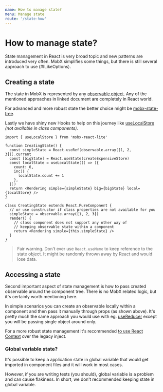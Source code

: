 ```yaml
---
name: How to manage state?
menu: Manage state
route: '/state-how'
---
```


# How to manage state?

State management in React is very broad topic and new patterns are introduced very often. MobX simplifies some things, but there is still several approach to use (#ILikeOptions).

## Creating a state

The state in MobX is represented by any [observable object][observable]. Any of the mentioned approaches in linked document are completely in React world.

For advanced and more robust state the better choice might be [mobx-state-tree].

Lastly we have shiny new Hooks to help on this journey like [useLocalStore] _(not available in class components)_.

```tsx
import { useLocalStore } from 'mobx-react-lite'

function CreatingState() {
  const simpleState = React.useRef(observable.array([1, 2, 3])).current
  const [bigState] = React.useState(createExpensiveStore)
  const localState = useLocalState(() => ({
    count: 0,
    inc() {
      localState.count += 1
    },
  }))
  return <Rendering simple={simpleState} big={bigState} local={localStore} />
}

class CreatingState extends React.PureComponent {
  // or use constructor if class properties are not available for you
  simpleState = observable.array([1, 2, 3])
  render() {
    // class component does not support any other way of
    // keeping observable state within a component
    return <Rendering simple={this.simpleState} />
  }
}
```

> Fair warning. Don't ever use `React.useMemo` to keep reference to the state object. It might be randomly thrown away by React and would lose data.

## Accessing a state

Second important aspect of state management is how to pass created observable around the component tree. There is no MobX related logic, but it's certainly worth mentioning here.

In simple scenarios you can create an observable locally within a component and then pass it manually through props (as shown above). It's pretty much the same approach you would use with eg. [useReducer] except you will be passing single object around only.

For a more robust state management it's recommended [to use React Context][context] over the legacy inject.

### Global variable state?

It's possible to keep a application state in global variable that would get imported in component files and it will work in most cases.

However, if you are writing tests (you should), global variable is a problem and can cause flakiness. In short, we don't recommended keeping state in global variable.

[usereducer]: https://reactjs.org/docs/hooks-reference.html#usereducer
[observable]: https://mobx.js.org/refguide/observable.html
[mobx-state-tree]: https://github.com/mobxjs/mobx-state-tree
[uselocalstore]: /state-local
[context]: /recipes-inject#welcome-to-react-context
